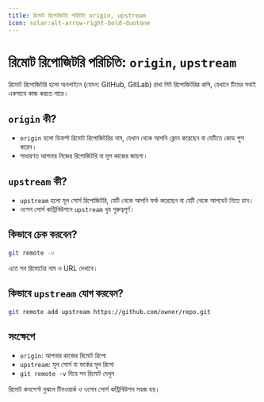 ```yaml
---
title: রিমোট রিপোজিটরি পরিচিতি origin, upstream
icon: solar:alt-arrow-right-bold-duotone
---
```


# রিমোট রিপোজিটরি পরিচিতি: `origin`, `upstream`

রিমোট রিপোজিটরি হলো অনলাইনে (যেমন: GitHub, GitLab) রাখা গিট রিপোজিটরির কপি, যেখানে টিমের সবাই একসাথে কাজ করতে পারে।

## `origin` কী?
- `origin` হলো ডিফল্ট রিমোট রিপোজিটরির নাম, যেখান থেকে আপনি ক্লোন করেছেন বা যেটিতে কোড পুশ করেন।
- সাধারণত আপনার নিজের রিপোজিটরি বা মূল কাজের জায়গা।

## `upstream` কী?
- `upstream` হলো মূল সোর্স রিপোজিটরি, যেটি থেকে আপনি ফর্ক করেছেন বা যেটি থেকে আপডেট নিতে চান।
- ওপেন সোর্স কন্ট্রিবিউশনে `upstream` খুব গুরুত্বপূর্ণ।

## কিভাবে চেক করবেন?
```sh
git remote -v
```
এতে সব রিমোটের নাম ও URL দেখাবে।

## কিভাবে `upstream` যোগ করবেন?
```sh
git remote add upstream https://github.com/owner/repo.git
```

## সংক্ষেপে
- `origin`: আপনার কাজের রিমোট রিপো
- `upstream`: মূল সোর্স বা ফর্কের মূল রিপো
- `git remote -v` দিয়ে সব রিমোট দেখুন

রিমোট কনসেপ্ট বুঝলে টিমওয়ার্ক ও ওপেন সোর্স কন্ট্রিবিউশন সহজ হয়।
